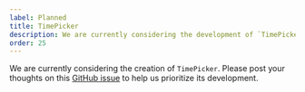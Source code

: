```yaml
---
label: Planned
title: TimePicker
description: We are currently considering the development of `TimePicker`.
order: 25
---
```


We are currently considering the creation of `TimePicker`. Please post your thoughts on this [GitHub issue](https://github.com/yamada-ui/yamada-ui/issues/1520) to help us prioritize its development.
